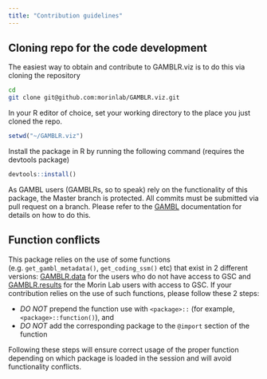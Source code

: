 ```yaml
---
title: "Contribution guidelines"
---
```



## Cloning repo for the code development

The easiest way to obtain and contribute to GAMBLR.viz is to do this via cloning
the repository

```bash
cd
git clone git@github.com:morinlab/GAMBLR.viz.git
```

In your R editor of choice, set your working directory to the place you just
cloned the repo.

```r
setwd("~/GAMBLR.viz")
```

Install the package in R by running the following command (requires the devtools
package)

```r
devtools::install()
```

As GAMBL users (GAMBLRs, so to speak) rely on the functionality of this package,
the Master branch is protected. All commits must be submitted via pull request
on a branch. Please refer to the
[GAMBL](https://github.com/morinlab/gambl#contribution-guidelines) documentation
for details on how to do this.

## Function conflicts

This package relies on the use of some functions (e.g. `get_gambl_metadata()`,
`get_coding_ssm()` etc) that exist in 2 different versions:
[GAMBLR.data](https://github.com/morinlab/GAMBLR.data) for the users who do not
have access to GSC and
[GAMBLR.results](https://github.com/morinlab/GAMBLR.results) for the Morin Lab
users with access to GSC. If your contribution relies on the use of such
functions, please follow these 2 steps:

* *DO NOT* prepend the function use with `<package>::` (for example,
`<package>::function()`), and
* *DO NOT* add the corresponding package to the `@import` section of the
function

Following these steps will ensure correct usage of the proper function depending
on which package is loaded in the session and will avoid functionality conflicts.
